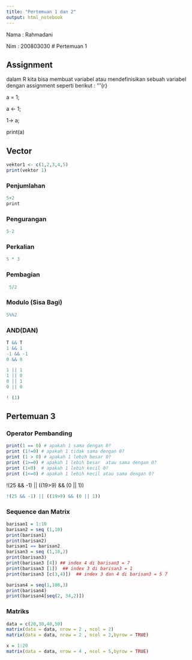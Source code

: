 ---
title: "Pertemuan 1 dan 2"
output: html_notebook
---

Nama : Rahmadani

Nim : 200803030 \# Pertemuan 1

## Assignment

dalam R kita bisa membuat variabel atau mendefinisikan sebuah variabel dengan assignment seperti berikut : '''{r}

a = 1;

a \<- 1;

1-\> a;

print(a)

## Vector

```{r}
vektor1 <- c(1,2,3,4,5)
print(vektor 1)

```

### Penjumlahan

```{r}
5+2 
print 
```

### Pengurangan

```{r}
5-2
```

### Perkalian

```{r}
5 * 3
```

### Pembagian

```{r}
 5/2
```

### Modulo (Sisa Bagi)

```{r}
5%%2
```

### AND(DAN)

```{r}
T && T
1 && 1
-1 && -1
0 && 0

```

```{r}
1 || 1
1 || 0
0 || 1
0 || 0


```

```{r}
! (1)
```

## Pertemuan 3

### Operator Pembanding

```{r}
print(1 == 0) # apakah 1 sama dengan 0?
print (1!=0) # apakah 1 tidak sama dengan 0?
print (1 > 0) # apakah 1 lebih besar 0?
print (1>=0) # apakah 1 lebih besar  atau sama dengan 0?
print (1<0)  # apakah 1 lebih kecil 0?
print (1<=0) # apakah 1 lebih kecil atau sama dengan 0?
```

!(25 && -1) \|\| ((19\>9) && (0 \|\| 1))

```{r}
!(25 && -1) || ((19>9) && (0 || 1))
```

### Sequence dan Matrix

```{r}
barisan1 = 1:10
barisan2 = seq (1,10)
print(barisan1)
print(barisan2)
barisan1 == barisan2
barisan3 = seq (1,10,2)
print(barisan3)
print(barisan3 [4]) ## index 4 di barisan3 = 7
print(barisan3 [1])  ## index 3 di barisan3 = 1
print(barisan3 [c(3,4)])  ## index 3 dan 4 di barisan3 = 5 7
```

```{r}
barisan4 = seq(1,100,3)
print(barisan4)
print(barisan4[seq(2, 34,2)])
```


### Matriks 
```{r}
data = c(20,30,40,50)
matrix(data = data, nrow = 2 , ncol = 2)
matrix(data = data, nrow = 2 , ncol = 2,byrow = TRUE)
```
```{r}
x = 1:20
matrix(data = data, nrow = 4 , ncol = 5,byrow = TRUE)
```

```{r}
```


```{r}
```


```{r}
```


```{r}
```

